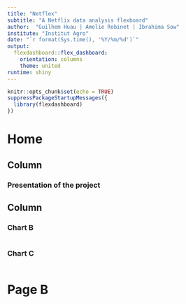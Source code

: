 ```yaml
---
title: "Netflex"
subtitle: "A Netflix data analysis flexboard"
author:  "Guilhem Huau | Amelie Robinet | Ibrahima Sow"
institute: "Institut Agro"
date: "`r format(Sys.time(), '%Y/%m/%d')`"
output:
  flexdashboard::flex_dashboard:
    orientation: columns
    theme: united
runtime: shiny
---
```


```r
knitr::opts_chunk$set(echo = TRUE)
suppressPackageStartupMessages({
  library(flexdashboard)
})
```


Home
=======================================================================

Column {data-width=650}
-----------------------------------------------------------------------

### **Presentation of the project**



Column {data-width=350}
-----------------------------------------------------------------------

### Chart B

```r

```

### Chart C

```r

```

Page B
=======================================================================